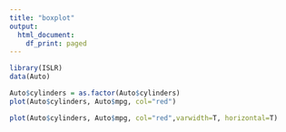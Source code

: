 ```yaml
---
title: "boxplot"
output:
  html_document:
    df_print: paged
---
```


```r
library(ISLR)
data(Auto)

Auto$cylinders = as.factor(Auto$cylinders)
plot(Auto$cylinders, Auto$mpg, col="red")
```

```r
plot(Auto$cylinders, Auto$mpg, col="red",varwidth=T, horizontal=T)
```




